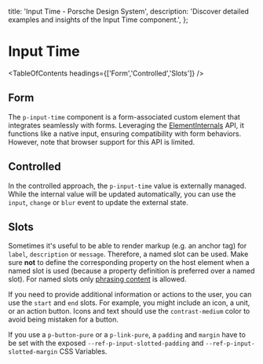 
  title: 'Input Time - Porsche Design System',
  description: 'Discover detailed examples and insights of the Input Time component.',
};

# Input Time <ComponentStatus tagName="p-input-time"></ComponentStatus>

<TableOfContents headings={['Form','Controlled','Slots']} />

## Form

The `p-input-time` component is a form-associated custom element that integrates seamlessly with forms. Leveraging the
[ElementInternals](https://developer.mozilla.org/en-US/docs/Web/API/ElementInternals) API, it functions like a native
input, ensuring compatibility with form behaviors. However, note that browser support for this API is limited.

<ComponentExample codeSample={inputTimeExample} />

## Controlled

In the controlled approach, the `p-input-time` value is externally managed. While the internal value will be updated
automatically, you can use the `input`, `change` or `blur` event to update the external state.

<ComponentExample codeSample={inputTimeExampleControlled} />

## Slots

Sometimes it's useful to be able to render markup (e.g. an anchor tag) for `label`, `description` or `message`.
Therefore, a named slot can be used. Make sure **not** to define the corresponding property on the host element when a
named slot is used (because a property definition is preferred over a named slot). For named slots only
[phrasing content](https://developer.mozilla.org/en-US/docs/Web/Guide/HTML/Content_categories#Phrasing_content) is
allowed.

If you need to provide additional information or actions to the user, you can use the `start` and `end` slots. For
example, you might include an icon, a unit, or an action button. Icons and text should use the `contrast-medium` color
to avoid being mistaken for a button.

If you use a `p-button-pure` or a `p-link-pure`, a `padding` and `margin` have to be set with the exposed
`--ref-p-input-slotted-padding` and `--ref-p-input-slotted-margin` CSS Variables.

<ComponentStory story={inputTimeStorySlots} />
